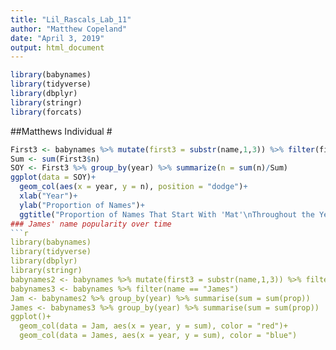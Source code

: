 ```yaml
---
title: "Lil_Rascals_Lab_11"
author: "Matthew Copeland"
date: "April 3, 2019"
output: html_document
---
```


```r
library(babynames)
library(tidyverse)
library(dbplyr)
library(stringr)
library(forcats)
```


##Matthews Individual
#
```r
First3 <- babynames %>% mutate(first3 = substr(name,1,3)) %>% filter(first3 == "Mat")
Sum <- sum(First3$n)
SOY <- First3 %>% group_by(year) %>% summarize(n = sum(n)/Sum)
ggplot(data = SOY)+
  geom_col(aes(x = year, y = n), position = "dodge")+
  xlab("Year")+
  ylab("Proportion of Names")+
  ggtitle("Proportion of Names That Start With 'Mat'\nThroughout the Years ")
### James' name popularity over time
```r
library(babynames)
library(tidyverse)
library(dbplyr)
library(stringr)
babynames2 <- babynames %>% mutate(first3 = substr(name,1,3)) %>% filter(first3 == "Jam") 
babynames3 <- babynames %>% filter(name == "James") 
Jam <- babynames2 %>% group_by(year) %>% summarise(sum = sum(prop))
James <- babynames3 %>% group_by(year) %>% summarise(sum = sum(prop))
ggplot()+
  geom_col(data = Jam, aes(x = year, y = sum), color = "red")+
  geom_col(data = James, aes(x = year, y = sum), color = "blue")
```

##
#
```r

```

##
#
```r

```

##
#
```r

```